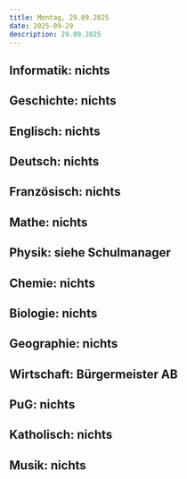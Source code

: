 ```yaml
---
title: Montag, 29.09.2025
date: 2025-09-29
description: 29.09.2025
---
```


## Informatik: nichts

## Geschichte: nichts

## Englisch: nichts

## Deutsch: nichts

## Französisch: nichts

## Mathe: nichts

## Physik: siehe Schulmanager 

## Chemie: nichts

## Biologie: nichts

## Geographie: nichts

## Wirtschaft: Bürgermeister AB

## PuG: nichts

## Katholisch: nichts

## Musik: nichts
